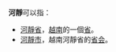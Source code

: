'''河靜'''可以指：
* [[河靜省|河靜省]]，[[越南|越南]]的一個[[省|省]]。
* [[河靜市|河靜市]]，越南河靜省的[[首府|省会]]。
{{disambig|Cat=二字地名消歧義}}